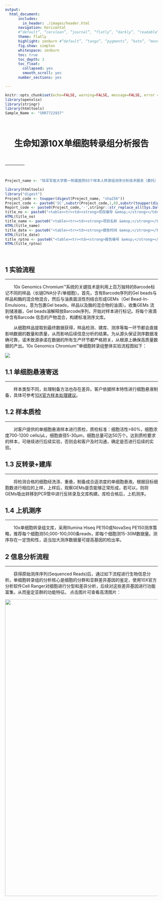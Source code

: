 ```yaml
---
output:
  html_document: 
      includes:
        in_header: ./images/header.html
      navigation: horizontal
      #“default”, “cerulean”, “journal”, “flatly”, “darkly”, “readable”, “spacelab”, “united”, “cosmo”, “lumen”, “paper”, “sandstone”, “simplex”, “yeti”
      theme: flatly
      highlight: zenburn #“default”, “tango”, “pygments”, “kate”, “monochrome”, “espresso”, “zenburn”, “haddock”, “breezedark”, “textmate”
      fig.show: simplex
      whitespace: zenburn
      toc: true
      toc_depth: 3
      toc_float:
        collapsed: yes
        smooth_scroll: yes
      number_sections: yes

---
```


```r
knitr::opts_chunk$set(echo=FALSE, warning=FALSE, message=FALSE, error = FALSE)
library(openxlsx)
library(stringr)
library(htmltools)
Sample_Name <- "SRR7722937"
```

<br>
<div class="jumbotron">

<div class="fluid-row" id="header">
  <h1 class="title toc-ignore"><center>
  <strong>生命知源10X单细胞转录组分析报告</strong>
    </center></h1>
</div>
<br>

&emsp;  |  &emsp;
------- | --------
```r

Project_name <- "陆军军医大学第一附属医院93个样本人转录组测序分析技术服务（委托）合同"

library(htmltools)
library("digest")
Project_code <- toupper(digest(Project_name, "sha256"))
Project_code <- paste0('SC',substr(Project_code,1,8),substr(toupper(digest(Sys.info()['user'], 'md5')),1,8))
Report_code <- paste0(Project_code,'-',stringr::str_replace_all(Sys.Date(),'-',''))
title_no <- paste0("<table><tr><td><strong>项目编号 &emsp;</strong></td>  <td>",Project_code,"</td></tr></table> ")
HTML(title_no)
title_name <- paste0("<table><tr><td><strong>项目名称 &emsp;</strong></td>  <td>",Project_name,"</td></tr></table> ")
HTML(title_name)
title_date <- paste0("<table><tr><td><strong>报告时间 &emsp;</strong></td> <td>",Sys.Date(),"</td></tr></table>")
HTML(title_date)
title_rptno <- paste0("<table><tr><td><strong>报告编号 &emsp;</strong></td> <td>",Report_code,"</td></tr></table> <br> <br>")
HTML(title_rptno)
```

</div>


<br>



<div id="实验流程" class="section level1">
<h1><span class="header-section-number">1</span> <strong>实验流程</strong></h1>
<hr />
<p>&emsp;&emsp;10x Genomics Chromium™系统的关键技术是利用上百万独特的Barcode标记不同的样品（长链DNA分子/单细胞）。首先，含有Barcode序列的Gel beads与样品和酶的混合物混合，然后与油表面活性剂结合形成GEMs（Gel Bead-In-Emulsions，意为包裹Gel beads，样品以及酶的混合物的油滴）。收集GEMs 流到储液器，Gel beads溶解释放Barcode序列，开始对样本进行标记。将每个液滴中含有Barcode 信息的产物混合，构建标准测序文库。</p>
<p>&emsp;&emsp;从细胞样品提取到最终数据获得，样品检测、建库、测序等每一环节都会直接影响数据的数量和质量，从而影响后续信息分析的结果。为从源头保证测序数据准确可靠，诺禾致源承诺在数据的所有生产环节都严格把关，从根源上确保高质量数据的产出。10x Genomics Chromium™单细胞转录组整体实验流程图如下：</p>
<p><img class="normal" src="./images/experiment_process.png"></p>


<div id="单细胞悬液寄送" class="section level2">
<h2><span class="header-section-number">1.1</span> <strong>单细胞悬液寄送</strong></h2>
<hr />
<p>&emsp;&emsp;样本类型不同，处理制备方法也存在差异。客户依据样本特性进行细胞悬液制备，具体可参考<a href="https://community.10xgenomics.com/t5/Single-Cell-Sample-Prep/bd-p/sample-prep-single-cell">10X官方样本处理建议</a>。</p>
</div>
<div id="样本质检" class="section level2">
<h2><span class="header-section-number">1.2</span> <strong>样本质检</strong></h2>
<hr />
<p>&emsp;&emsp;对客户提供的单细胞悬液样本进行质检，质检标准：细胞活性&gt;80%，细胞浓度700-1200 cells/μL，细胞直径5-30μm，细胞总量可达50万个。达到质检要求的样本，可继续进行后续实验，否则会和客户及时沟通，确定是否进行后续的实验。</p>
</div>
<div id="反转录建库" class="section level2">
<h2><span class="header-section-number">1.3</span> <strong>反转录+建库</strong></h2>
<hr />
<p>&emsp;&emsp;将检测合格的细胞经洗涤、重悬，制备成合适浓度的单细胞悬液。根据目标细胞数进行相应的上样，上样后，观察GEMs是否能够正常形成，若可以，则将GEMs吸出转移到PCR管中进行反转录及文库构建。库检合格后，上机测序。</p>
</div>
<div id="上机测序" class="section level2">
<h2><span class="header-section-number">1.4</span> <strong>上机测序</strong></h2>
<hr />
<p>&emsp;&emsp;10x单细胞转录组文库，采用Illumina Hiseq PE150或NovaSeq PE150测序策略，推荐每个细胞测50,000-100,000条reads，即每个细胞测15-30M数据量。测序存在一定饱和性，适当加大测序数据量可提高基因的检出率。</p>


</div>
</div>
<div id="信息分析流程" class="section level1">
<h1><span class="header-section-number">2</span> <strong>信息分析流程</strong></h1>
<hr />
<p>&emsp;&emsp;获得原始测序序列(Sequenced Reads)后，通过如下流程进行生物信息分析。单细胞转录组的分析核心是细胞的分群和亚群差异基因的鉴定，使用10X官方分析软件Cell Ranger对细胞进行分型和差异分析，后续对这些差异基因进行功能富集，从而鉴定亚群的功能特征。 点击图片可查看高清图片：</p>
<p class="center">
<a href="src/images/pipeline.pdf" target="_blank"><img src="./images/pipeline.png" width="150%" height="50%" /></a>
</p>


</div>
<div id="质控分析" class="section level1">
<h1><span class="header-section-number">3</span> <strong>质控分析</strong></h1>
<div id="原始测序数据说明" class="section level2">
<h2><span class="header-section-number">3.1</span> <strong>原始测序数据说明</strong></h2>
<hr />
<p>&emsp;&emsp;高通量测序（如Illumina HiSeq PE125/PE150）下机得到的原始图像文件经CASAVA碱基识别转化为测序读段（Sequenced Reads），以FASTQ格式存储。FASTQ是一种存储生物序列及相应质量值的常用文本格式，以Illumina HiSeq PE150测序数据为例，双端长度均为150bp，10x文库read1的前26bp为细胞barcode和UMI信息，是区分read2来自哪个细胞的重要依据，26bp后的碱基为非有效数据，read2均为有效数据。</p>
<p>&emsp;&emsp;fastq格式文件中每个read由四行描述信息组成，如下所示：</p>
<pre><code>@ST-E00310:278:HF3GJALXX:5:1101:6745:1924 1:N:0:ACGCTCGA  
TTTGGGCCCTTGGCAATGAATGTTGCCACCACTGTTCTGGGTGCAGAGGGGAAATGG
+  
AA&amp;lt-FJFJ7J&amp;ltJJFFJJFJJJ&amp;ltFJJJJJJJJFJJJJFJJJJJAFJ7FJJJJ  
@ST-E00310:278:HF3GJALXX:5:1101:6908:1924 1:N:0:ACGCTCGA  </code></pre>
<p>&emsp;&emsp;上述文件中第一行以“@”开头，随后为Illumina测序标识符(Squence Identifiers)和描述文字；第二行是测序片段的碱基序列；第三行以“+”开头，随后为Illumina测序标识符(也可为空)；第四行是测序片段每个碱基相对应的测序质量值，该行中每个字符对应的ASCII值减去33，即为该碱基的测序质量值。</p>


</div>
<div id="rawdata数据质量评估" class="section level2">
<h2><span class="header-section-number">3.2</span> <strong>RawData数据质量评估</strong></h2>
<hr />
<p>&emsp;&emsp;通过测序可以获得海量的数据信息，如何从得到的数据中获取合格的数据是信息分析的基础。因此对下机数据进行质量控制（QC）是数据分析的首项内容。fastp是目前常用的数据质量评估软件。采用fastp对下机后的数据（raw reads）质量进行基本的统计。原始下机数据根据index，lane或测序的时间不同，统一按照样本名称-1,2,3,4…依次排序命名，R1、R2为样品的read1和read2。数据质量会直接影响后续信息分析的结果。统计原始数据的质量和产出情况，汇总结果如下表所示：</p>

```r
dataFilter <- read.table('./1.QC/1.dataTable/datatable.txt', header = TRUE)
DT::datatable(dataFilter,rownames = FALSE,
extensions ="Buttons", 
options = list(
dom = 'Bfrtip',
buttons = c('copy', 'csv', 'excel'),
fixedHeader = TRUE,
autoWidth = FALSE,
initComplete = htmlwidgets::JS(
    "function(settings, json) {",
    "$(this.api().table().header()).css({'background-color': '#4F94CD', 'color': '#fff'});",
    "}")
),
editable = list(target = 'row'))
```

<p class="tremark"><small>
<strong><font face="Times New Roman">LibraryID</font></strong>：文库号<br /> 
<strong><font face="Times New Roman">Sample name</font></strong>：样品名<br /> 
<strong><font face="Times New Roman">Raw reads</font></strong>：原始数据中的read pairs数<br /> 
<strong><font face="Times New Roman">Raw Bases(G)</font></strong>：原始数据的碱基数<br /> 
<strong><font face="Times New Roman">Q20(%)</font></strong>：Phred数值大于20的碱基占总碱基的百分比<br /> 
<strong><font face="Times New Roman">Q30(%)</font></strong>：Phred数值大于30的碱基占总碱基的百分比<br /> 
<strong><font face="Times New Roman">GC content(%)</font></strong>：clean reads中G与C占四种碱基的百分比
</small></p>
<p class="paragraph"><small>
<b>fastp QC-Report:</b><a href="QC-Report/QC-X101SC19102815-Z01-J002-B2-37.html" title="点击打开" target="_blank">QC-Report.html</a>
</small></p>


</div>
<div id="数据统计cell-ranger" class="section level2">
<h2><span class="header-section-number">3.3</span> <strong>数据统计(Cell Ranger)</strong></h2>
<hr />
<p>&emsp;&emsp;Cell Ranger是由10x genomic公司官方提供的专门用于其单细胞转录组数据分析的软件包。Cell Ranger将前面产生的fastq测序数据比对到参考基因组上进行细胞和UMI计数，生成细胞-基因表达矩阵。</p>
<p><font size="3"><strong>（1）比对</strong></p>
<p>&emsp;&emsp;Cell Ranger使用的比对软件是star，将reads比对到参考基因组上后使用GTF注释文件进行校正，并区分出外显子区、内含子区、基因间区。具体的区分规则为：至少50% 比对到外显子上reads记为外显子区、将比对到非外显子区且与内含子区有交集的reads记为内含子区、除此之外均为基因间区。具体算法可参考<a href="https://support.10xgenomics.com/single-cell-gene-expression/software/pipelines/latest/algorithms/overview">10X官网</a>。</p>
<p><font size="3"><strong>（2） 细胞计数</strong></p>
<p>&emsp;&emsp;Cell Ranger能够通过输入数据的barcode将每个细胞的reads区分出来，经过过滤筛选处理将统计出样品中的细胞数量、细胞的reads数和检测到的基因数。Cell Ranger 首先指定一个期望细胞数(N，默认为3000)，然后将barcodes按照各自的UMI总数由高到低进行排序，取前N个UMI数值的99%分位数为最大估算UMI总数(m)，将UMI数目超过m/10的barcodes作为最终捕获到的细胞。当有多个参考基因组（如人H和鼠M）时，Cell Ranger可以通过多基因组分析区分多物种混合建库的样品，主要根据barcode内每个物种对应的UMI数量进行区分，将其分成H和M两类。最后还会根据H，M各自UMI的分布和最大似然估计法估计多细胞比例(multiplet rate)，即(H,M)、(H,H)、(M,M)三种类型的多细胞占比。</p>
<p>&emsp;&emsp;Cell Ranger 3.0引入了一种改进的细胞计数算法，该算法能够更好地识别低RNA含量的细胞群体，特别是当低RNA含量的细胞与高RNA含量的细胞混合时。该算法分为两步：第一步用上面的方法确定高RNA含量的barcode；在第二步中，选择一组具有低UMI计数的barcode，这些barcode可能表示“空的”GEM分区，建立RNA图谱背景模型。利用Simple Good-Turing smoothing平滑算法，对典型空GEM集合中未观测到的基因进行非零模型估计。最后，将第一步中未作为细胞计数的barcode RNA图谱与背景模型进行比较，其RNA谱与背景模型存在较大差异的barcode用于低RNA含量的细胞计数。当有多个参考基因组（如人H和鼠M）时，Cell Ranger可以通过多基因组分析区分多物种混合建库的样品，主要根据barcode内每个物种对应的UMI数量进行区分，将其分成H和M两类。最后还会根据H，M各自UMI的分布和最大似然估计法估计多细胞比例(multiplet rate)，即(H,M)、(H,H)、(M,M)三种类型的多细胞占比。</p>
<p>&emsp;&emsp;基于Cell Ranger进行基本的数据分析，主要结果包括：实验捕获的细胞数目统计、检测到的gene数目统计、测序数据的产出和质量统计、参考基因组比对情况等。该项目每个样本的统计结果如下：</p>
<p>
</p>

```r
dataFilter <- read.csv(paste0('./2.Summary/',Sample_Name,'/metrics_summary.csv'))
DT::datatable(dataFilter,rownames = FALSE,
extensions ="Buttons", 
options = list(
dom = 'Bfrtip',
buttons = c('copy', 'csv', 'excel'),
fixedHeader = TRUE,
scrollX = TRUE, 
autoWidth = TRUE,
initComplete = htmlwidgets::JS(
    "function(settings, json) {",
    "$(this.api().table().header()).css({'background-color': '#4F94CD', 'color': '#fff'});",
    "}")
),
editable = list(target = 'row'))
```

<p>
</p>
<p class="tremark"><small>
<strong><font face="Times New Roman">Estimated Number of Cells</font></strong>：预估到的细胞数量，根据rawdata中每条reads的barcode和UMI信息,估算的细胞总数<br /> 
<strong><font face="Times New Roman">Mean Reads per Cell</font></strong>：根据测序数据量及细胞数量，计算得到的平均每个细胞中测到的reads数量<br /> 
<strong><font face="Times New Roman">Median Genes per Cell</font></strong>：单个细胞中检测到基因数目的中位数<br /> 
<strong><font face="Times New Roman">Number of Reads</font></strong>：测序得到总reads数<br /> 
<strong><font face="Times New Roman">Valid Barcodes</font></strong>：有效的barcodes数目<br /> 
<strong><font face="Times New Roman">Reads Mapped Confidently to Transcriptome</font></strong>：比对到转录本上的reads占整体的比例<br /> 
<strong><font face="Times New Roman">Reads Mapped Confidently to Exonic Regions</font></strong>：比对到外显子上的reads占整体的比例<br /> 
<strong><font face="Times New Roman">Reads Mapped Confidently to Intronic Regions</font></strong>：比对到内含子上的reads占整体的比例<br /> 
<strong><font face="Times New Roman">Reads Mapped Confidently to Intergenic Regions</font></strong>：比对到基因间区的reads占整体的比例<br /> 
<strong><font face="Times New Roman">Sequencing Saturation</font></strong>：测序的饱和度<br /> 
<strong><font face="Times New Roman">Q30 Bases in Barcode</font></strong>：barcode的Q30值<br />
<strong><font face="Times New Roman">Q30 Bases in RNA Read</font></strong>：测序序列的Q30值<br /> 
<strong><font face="Times New Roman">Q30 Bases in UMI</font></strong>：UMI 的Q30值<br /> 
<strong><font face="Times New Roman">Estimated Number of Cells</font></strong>：预估的细胞数量<br /> 
<strong><font face="Times New Roman">Fraction Reads in Cells</font></strong>：细胞中有效reads的比例<br /> 
<strong><font face="Times New Roman">Mean Reads per Cell</font></strong>：单个细胞中的平均reads数<br /> 
<strong><font face="Times New Roman">Median Genes per Cell</font></strong>：单个细胞中检测到基因数目的中位数<br /> 
<strong><font face="Times New Roman">Total Genes Detected</font></strong>：检测到的总基因数量<br /> 
<strong><font face="Times New Roman">Median UMI Counts per Cell</font></strong>：单个细胞中UMI counts的中位数<br />
</small></p>
<p>CellRanger web 详细报告如下超链接：</p>
<p class="paragraph"><small>
<strong><font face="Times New Roman">SRR7722939</font></strong>: <a href="./Result/2.Summary/SRR7722939/web_summary.html" title="点击打开" target="_blank">SRR7722939_web_summary.html</a>
</small></p>


</div>
<div id="细胞过滤cell-filtering" class="section level2">
<h2><span class="header-section-number">3.4</span> <strong>细胞过滤(Cell filtering)</strong></h2>
<hr />
<p>&emsp;&emsp;得到Cell Ranger生成的基因表达矩阵之后，我们会根据基因检出数，线粒体UMI占比等指标对细胞进行再次过滤（针对人、小鼠、大鼠样本类型），并使用DoubletFinder预测 scRNA-sequecing data中的doublets，去除数据集中的多细胞，以保证后续分析结果的可靠性和准确性。每个样本细胞的基因检出数，Cell QC 信息如下：</p>

```r
dataFilter <- read.csv(paste0('./2.Summary/',Sample_Name,'/metrics_summary.csv'))
DT::datatable(dataFilter,rownames = FALSE,
extensions ="Buttons", 
options = list(
dom = 'Bfrtip',
buttons = c('copy', 'csv', 'excel'),
fixedHeader = TRUE,
scrollX = TRUE, 
autoWidth = TRUE,
initComplete = htmlwidgets::JS(
    "function(settings, json) {",
    "$(this.api().table().header()).css({'background-color': '#4F94CD', 'color': '#fff'});",
    "}")
),
editable = list(target = 'row'))
```

<p>
</p>
<p class="tremark"><small>
<strong><font face="Times New Roman">min.cells</font></strong>：基因有表达的最小细胞数，即基因至少在几个细胞中表达，小于该值的基因被过滤掉<br /> 
<strong><font face="Times New Roman">low.thresholds_nGene</font></strong>：细胞检出基因数的最小阈值，即小于该值的细胞被过滤掉<br /> 
<strong><font face="Times New Roman">high.thresholds_nGene</font></strong>：细胞检出基因数的最大阈值，即大于该值的细胞被过滤掉<br /> 
<strong><font face="Times New Roman">high.thresholds_percent.mito</font></strong>：线粒体基因UMI占比的最大阈值，即大于该值的细胞被过滤掉<br /> 
<strong><font face="Times New Roman">high.thresholds_percent.HB</font></strong>：红细胞基因UMI最大占比的阈值，即大于该值的细胞被过滤掉<br /> 
<strong><font face="Times New Roman">gene_number</font></strong>：过滤前的基因数目 <br /> 
<strong><font face="Times New Roman">cell_number</font></strong>：过滤前的细胞数目<br /> 
<strong><font face="Times New Roman">nGene_median</font></strong>：过滤前基因检出数的中值<br />
<strong><font face="Times New Roman">gene_number_filtered</font></strong>：过滤后的基因数目<br /> 
<strong><font face="Times New Roman">cell_number_filtered</font></strong>：过滤后的细胞数目<br /> 
<strong><font face="Times New Roman">nGene_median_filtered</font></strong>：过滤后基因检出数的中值<br />
</small></p>
<p>
</p>
<p>对上述过滤条件的可视化结果如下：</p>

<div>
<ul class="btn-group">
<li class="dropdown active" style="list-style-type: none;">
<a href="#" class="btn btn-primary dropdown-toggle btn-sm" data-toggle="dropdown" aria-expanded="false"><strong>Cell filtering</strong><span class="caret"></span> </a>
<ul class="dropdown-menu">

```r
fnm <- dir(paste0('./3.Cell_filtering/',Sample_Name), pattern = 'cluster_UMAP.png|cluster_UMAP_single_doublt.png|nGene_nUMI_mito_HB.png|nGene_nUMI_mito_HB_relation.png', recursive = TRUE)
fnm <- str_replace(fnm,'.png','')
pnm <- paste0('<li class><a href="#Cell_filtering', fnm, '" data-toggle="tab" aria-expanded="false">', fnm, '</a></li>')
dnm <- pnm[[1]]
for (p in pnm[-1]) {
  dnm <- paste0(dnm,p)
}
HTML(dnm)
```

</ul>
</li>
</ul>
<div id="myTabContent" class="tab-content" align="center">

```r
contn <- paste0('<div id="Cell_filtering', fnm, '" class="tab-pane fade"><img src="./3.Cell_filtering/',Sample_Name,'/', fnm, '.png" /></div>')
dcont <- paste0('<div id="Cell_filtering', fnm[[1]], '" class="tab-pane fade active in"><img src="./3.Cell_filtering/',Sample_Name,'/', fnm[[1]], '.png" /></div>')
for (q in contn[-1]) {
  dcont <- paste0(dcont, q)
}
HTML(dcont)
```
</div>
</div>

<p><small>
<strong><font face="Times New Roman">cluster_UMAP</font></strong>：未去除多细胞时的Seurat 绘制UMAP结果<br /> 
<strong><font face="Times New Roman">cluster_UMAP_single_doublt</font></strong>：多细胞检出UMAP展示：Doublet为DoubletFinder识别的多细胞<br /> 
<strong><font face="Times New Roman">nGene_nUMI_mito_HB</font></strong>： Seurat 绘制 nCount/nFeatuer/mito/HB占比分布情况<br /> 
<strong><font face="Times New Roman">nGene_nUMI_mito_HB_relation</font></strong>：Seurat 绘制 nFeatuer/mito/HB随nCount的变化关系<br /> 
<small><strong><font face="Times New Roman" color="#FF0000">注：</strong>Cell filtering 使用的软件包是Seurat和DoubletFinder，这里的分群结果只是初步质控可视化展示，不是最终分群结果。
</font></small></p>
<p>
</p>


</div>
<div id="样本tsneumap分型分析" class="section level2">
<h2><span class="header-section-number">3.5</span> <strong>样本tSNE/UMAP分型分析</strong></h2>
<hr />
<p>&emsp;&emsp;基于过滤之后的细胞-基因表达矩阵，Seurat首先会对数据进行标准化，而后通过降维和聚类进行细胞分型，具体如下：</p>
<p>1）数据标准化和降噪</p>
<p>&emsp;&emsp;Seurat默认采用全局归一化方法 “LogNormalize”对基因表达矩阵进行标准化，对于每个细胞，分别将每个基因的表达量除以该细胞的整体表达量，即转换为相对丰度， 然后乘以归一化因子（默认10,000），再进行log转化。数据标准化后，紧接着seurat会提取出在细胞间变异系数较大的基因，并基于它们进行下游的分析。在进行下游的降维和聚类分析之前，为进一步降低系统误差（如技术噪音，批次效应，细胞周期等），seurat还会通过构建线性模型来消除这些变异来源。</p>
<p>2）聚类分析</p>
<p>&emsp;&emsp;聚类分析用于识别细胞亚型。在seurat中，首先进行PCA主成分分析，然后评估最显著的主成分，挑选贡献最大的几个主成分进行聚类分析。聚类时采用graph-based聚类算法，其通过欧几里得距离构建K近邻（KNN）图，默认采用Louvain算法对细胞进行分组和模块优化。根据聚类结果，采用t-SNE/UMAP降维算法，在二维空间上展示细胞的分布情况，同一cluster的细胞用相同颜色表示。</p>
<p>&emsp;&emsp;每个样本分型结果的tSNE结果展示如下。如果信息搜集表中含有多样本整合分析，则会展示多样本tSNE/UMAP图(以cluster或样本标记)。结题报告中以Graph-based聚类结果为例进行展示：</p>


<div>
<ul class="btn-group">
<li class="dropdown active" style="list-style-type: none;">
<a href="#" class="btn btn-primary dropdown-toggle btn-sm" data-toggle="dropdown" aria-expanded="false"><strong>tSNE/UMAP图</strong><span class="caret"></span> </a>
<ul class="dropdown-menu">

```r
fnm <- dir(paste0('./4.2.Analysis_Seurat/',Sample_Name,'/DIMENSION'), pattern = '_cluster_UMAP.png|_cluster_tSNE.png', recursive = TRUE)
fnm <- str_replace(fnm,'.png','')
pnm <- paste0('<li class><a href="#tSNE_UMAP', fnm, '" data-toggle="tab" aria-expanded="false">', fnm, '</a></li>')
dnm <- pnm[[1]]
for (p in pnm[-1]) {
  dnm <- paste0(dnm,p)
}
HTML(dnm)
```

</ul>
</li>
</ul>
<div id="myTabContent" class="tab-content" align="center">

```r
contn <- paste0('<div id="tSNE_UMAP', fnm, '" class="tab-pane fade"><img src="./4.2.Analysis_Seurat/',Sample_Name,'/DIMENSION/', fnm, '.png" /></div>')
dcont <- paste0('<div id="tSNE_UMAP', fnm[[1]], '" class="tab-pane fade active in"><img src="./4.2.Analysis_Seurat/',Sample_Name,'/DIMENSION/', fnm[[1]], '.png" /></div>')
for (q in contn[-1]) {
  dcont <- paste0(dcont, q)
}
HTML(dcont)
```
</div>
</div>


</div>
<div id="差异基因展示" class="section level2">
<h2><span class="header-section-number">3.6</span> <strong>差异基因展示</strong></h2>
<hr />
<p>&emsp;&emsp;为了找到不同细胞亚群之间的差异基因，Seurat通过样品的一个亚群与该样品的所有其他亚群进行比较，得到该亚群细胞与其他亚群细胞之间的差异基因列表。例如可将cluster 1的细胞作为一组，其他cluster的细胞作为另一组，利用差异分析算法（默认采用Wilcoxon rank sum test）寻找cluster 1的差异高表达基因，为进一步筛选marker基因提供依据。针对各cluster中差异高表达的基因以多种形式进行展示，结题报告中以信息搜集表中填写的第一个样本的Graph-based聚类结果为例进行展示。</p>
<div id="差异基因violin图形展示" class="section level3">
<h3><span class="header-section-number">3.6.1</span> <strong>差异基因Violin图形展示</strong></h3>
<hr />
<p>&emsp;&emsp;挑选每个cluster top4（按logFC排序）高表达基因观察其在不同cluster中的表达情况，绘制小提琴图，如下图所示：</p>

<div>
<ul class="btn-group">
<li class="dropdown active" style="list-style-type: none;">
<a href="#" class="btn btn-primary dropdown-toggle btn-sm" data-toggle="dropdown" aria-expanded="false"><strong>差异基因Violin图</strong><span class="caret"></span> </a>
<ul class="dropdown-menu">

```r
fnm <- dir(paste0('./4.2.Analysis_Seurat/',Sample_Name,'/Marker'), pattern = '_violin.png', recursive = TRUE)
fnm <- str_replace(fnm,'.png','')
pnm <- paste0('<li class><a href="#Violin', fnm, '" data-toggle="tab" aria-expanded="false">', fnm, '</a></li>')
dnm <- pnm[[1]]
for (p in pnm[-1]) {
  dnm <- paste0(dnm,p)
}
HTML(dnm)
```

</ul>
</li>
</ul>
<div id="myTabContent" class="tab-content" align="center">

```r
contn <- paste0('<div id="Violin', fnm, '" class="tab-pane fade"><img src="./4.2.Analysis_Seurat/',Sample_Name,'/Marker/', fnm, '.png" /></div>')
dcont <- paste0('<div id="Violin', fnm[[1]], '" class="tab-pane fade active in"><img src="./4.2.Analysis_Seurat/',Sample_Name,'/Marker/', fnm[[1]], '.png" /></div>')
for (q in contn[-1]) {
  dcont <- paste0(dcont, q)
}
HTML(dcont)
```
</div>
</div>


</div>
<div id="差异基因tsneumap图形展示" class="section level3">
<h3><span class="header-section-number">3.6.2</span> <strong>差异基因tSNE/UMAP图形展示</strong></h3>
<hr />
<p>&emsp;&emsp;t-分布邻域嵌入算法（t-SNE）与UMAP（一致流形逼近与投影，Uniform Manifold Approximation and Projection）维数约减算法能有效地将大数据集投射到两个或三个维度，从而使得相似的细胞聚集在一起。挑选每个cluster的top4（按logFC排序）高表达基因进行特异标注，可获得每个差异基因在各cluster中的表达情况。如下图所示：</p>

<div>
<ul class="btn-group">
<li class="dropdown active" style="list-style-type: none;">
<a href="#" class="btn btn-primary dropdown-toggle btn-sm" data-toggle="dropdown" aria-expanded="false"><strong>差异基因tSNE/UMAP图</strong><span class="caret"></span> </a>
<ul class="dropdown-menu">

```r
fnm <- dir(paste0('./4.2.Analysis_Seurat/',Sample_Name,'/Marker'), pattern = '_tsne.png|_umap.png', recursive = TRUE)
fnm <- str_replace(fnm,'.png','')
pnm <- paste0('<li class><a href="#UMAP', fnm, '" data-toggle="tab" aria-expanded="false">', fnm, '</a></li>')
dnm <- pnm[[1]]
for (p in pnm[-1]) {
  dnm <- paste0(dnm,p)
}
HTML(dnm)
```

</ul>
</li>
</ul>
<div id="myTabContent" class="tab-content" align="center">

```r
contn <- paste0('<div id="UMAP', fnm, '" class="tab-pane fade"><img src="./4.2.Analysis_Seurat/',Sample_Name,'/Marker/', fnm, '.png" /></div>')
dcont <- paste0('<div id="UMAP', fnm[[1]], '" class="tab-pane fade active in"><img src="./4.2.Analysis_Seurat/',Sample_Name,'/Marker/', fnm[[1]], '.png" /></div>')
for (q in contn[-1]) {
  dcont <- paste0(dcont, q)
}
HTML(dcont)
```
</div>
</div>


</div>
<div id="差异基因聚类热图展示" class="section level3">
<h3><span class="header-section-number">3.6.3</span> <strong>差异基因聚类热图展示</strong></h3>
<hr />
<p>&emsp;&emsp;将各个cluster鉴定到的top 差异基因进行整体热图展示，同一个cluster内的差异基因表达量会高于其他组，热图中黄色表示高表达，紫色表示低表达。聚类热图如下图所：</p>

<div>
<ul class="btn-group">
<li class="dropdown active" style="list-style-type: none;">
<a href="#" class="btn btn-primary dropdown-toggle btn-sm" data-toggle="dropdown" aria-expanded="false"><strong>差异基因聚类热图</strong><span class="caret"></span> </a>
<ul class="dropdown-menu">

```r
fnm <- dir(paste0('./4.2.Analysis_Seurat/',Sample_Name,'/Marker'), pattern = '_Heatmap.png|_plotHeatmap.png', recursive = TRUE)
fnm <- str_replace(fnm,'.png','')
pnm <- paste0('<li class><a href="#plotHeatmap', fnm, '" data-toggle="tab" aria-expanded="false">', fnm, '</a></li>')
dnm <- pnm[[1]]
for (p in pnm[-1]) {
  dnm <- paste0(dnm,p)
}
HTML(dnm)
```

</ul>
</li>
</ul>
<div id="myTabContent" class="tab-content" align="center">

```r
contn <- paste0('<div id="plotHeatmap', fnm, '" class="tab-pane fade"><img src="./4.2.Analysis_Seurat/',Sample_Name,'/Marker/', fnm, '.png" /></div>')
dcont <- paste0('<div id="plotHeatmap', fnm[[1]], '" class="tab-pane fade active in"><img src="./4.2.Analysis_Seurat/',Sample_Name,'/Marker/', fnm[[1]], '.png" /></div>')
for (q in contn[-1]) {
  dcont <- paste0(dcont, q)
}
HTML(dcont)
```
</div>
</div>
<p>
</p>
<p class="tremark">
<strong><font face="Times New Roman">SampleName_Heatmap</font></strong>：Seurat 高变基因热图展示 <br /> 
<strong><font face="Times New Roman">SampleName_plotHeatmap</font></strong>：使用scater对高变基因聚类，聚类在一起的基因可能有相同的表达模式<br />
</p>
<p>
</p>


</div>
<div id="差异基因关联展示" class="section level3">
<h3><span class="header-section-number">3.6.4</span> <strong>差异基因关联展示</strong></h3>
<hr />
<p>&emsp;&emsp;将各个cluster鉴定到的top 2 差异基因关联展示，,更清楚地反映感兴趣的两个基因在各个cluster中的表达情况。示例如下，点击图片可查看高清图片：</p>

<div>
<ul class="btn-group">
<li class="dropdown active" style="list-style-type: none;">
<a href="#" class="btn btn-primary dropdown-toggle btn-sm" data-toggle="dropdown" aria-expanded="false"><strong>差异基因关联</strong><span class="caret"></span> </a>
<ul class="dropdown-menu">

```r
fnm <- dir(paste0('./4.2.Analysis_Seurat/',Sample_Name,'/Marker'), pattern = '_coExpression.png', recursive = TRUE)
fnm <- str_replace(fnm,'.png','')
pnm <- paste0('<li class><a href="#diff_relation', fnm, '" data-toggle="tab" aria-expanded="false">', fnm, '</a></li>')
dnm <- pnm[[1]]
for (p in pnm[-1]) {
  dnm <- paste0(dnm,p)
}
HTML(dnm)
```

</ul>
</li>
</ul>
<div id="myTabContent" class="tab-content" align="center">

```r
contn <- paste0('<div id="diff_relation', fnm, '" class="tab-pane fade"><img src="./4.2.Analysis_Seurat/',Sample_Name,'/Marker/', fnm, '.png" /></div>')
dcont <- paste0('<div id="diff_relation', fnm[[1]], '" class="tab-pane fade active in"><img src="./4.2.Analysis_Seurat/',Sample_Name,'/Marker/', fnm[[1]], '.png" /></div>')
for (q in contn[-1]) {
  dcont <- paste0(dcont, q)
}
HTML(dcont)
```
</div>
</div>

<p>见结果文件：Analysis_Seurat/SanpleName/Marker/*co-expression.{pdf,png}</p>


</div>
</div>
<div id="功能富集分析" class="section level2">
<h2><span class="header-section-number">3.7</span> <strong>功能富集分析</strong></h2>
<hr />
<p>&emsp;&emsp;通过对不同聚类方式每个cluster差异高表达基因进行富集分析，可以找到每个cluster差异高表达基因与哪些生物学功能或通路显著性相关。诺禾致源采用clusterProfiler软件对每个cluster差异高表达基因集进行GO功能富集分析，KEGG通路富集分析。富集分析基于超几何分布原理。结题报告展示的表格是信息搜集表中填写的第一个样本以Graph-based聚类方式得到的cluster1差异高表达基因集的富集分析结果。结题报告展示的图片是该样本以Graph-based聚类方式得到的所有cluster差异高表达基因集的富集分析结果。</p>
<div id="go功能富集" class="section level3">
<h3><span class="header-section-number">3.7.1</span> <strong>GO功能富集</strong></h3>
<hr />
<p>&emsp;&emsp;GO(Gene Ontology)是描述基因功能的综合性数据库，可分为分子功能（Molecular Function），生物过程（biological process）和细胞组成（cellular component）三个部分。GO富集以padj小于0.05为显著富集，富集结果如下表所示，见结果文件：4.Enrichment/GO：</p>


```r
go_csv <- dir(paste0('./6.Enrichment/GO/',Sample_Name), pattern = '_GOenrich.csv', recursive = TRUE, full.names = TRUE)
#go_csv <- go_csv[grepl('Seurat',go_csv)]
dataFilter <- read.csv(go_csv[1])
DT::datatable(dataFilter,rownames = FALSE,
options = list(
scrollX = TRUE, 
fixedHeader = TRUE,
autoWidth = TRUE,
columnDefs = list(list(className = 'dt-center', targets = c(1,3:9)),list(width = '550', targets = c(2))),
initComplete = htmlwidgets::JS(
    "function(settings, json) {",
    "$(this.api().table().header()).css({'background-color': '#4F94CD', 'color': '#fff'});",
    "}")
),
editable = list(target = 'row'))
```


<p class="tremark"><small>
<strong><font face="Times New Roman">Category</font></strong>：GO数据库<br /> 
<strong><font face="Times New Roman">ID</font></strong>：GO编号<br /> 
<strong><font face="Times New Roman">Description</font></strong>：GO编号对应的功能描述<br /> 
<strong><font face="Times New Roman">GeneRatio</font></strong>：注释到GO编号上的cluster差异高表达基因数与cluster差异高表达基因总数的比值<br /> 
<strong><font face="Times New Roman">BgRatio</font></strong>：注释到GO编号上的背景基因数与背景基因总数的比值<br /> 
<strong><font face="Times New Roman">pvalue</font></strong>：显著性检验p值<br /> 
<strong><font face="Times New Roman">padj</font></strong>：校正后的p值<br /> 
<strong><font face="Times New Roman">geneID</font></strong>：注释到GO编号上的差异基因ID<br /> 
<strong><font face="Times New Roman">geneName</font></strong>：注释到GO编号上的差异基因名称 
<strong><font face="Times New Roman">Count</font></strong>：注释到GO编号上的基因数<br />
</small></p>


<p>&emsp;&emsp;从GO富集分析结果中，选取最显著的30个Term绘制柱状图进行展示，若不足30个，则绘制所有Term信息，结果如下图所示，见结果文件：4.Enrichment/GO：</p>

<div>
<ul class="btn-group">
<li class="dropdown active" style="list-style-type: none;">
<a href="#" class="btn btn-primary dropdown-toggle btn-sm" data-toggle="dropdown" aria-expanded="false"><strong>GO Bar</strong><span class="caret"></span> </a>
<ul class="dropdown-menu">

```r
fnm <- dir(paste0('./6.Enrichment/GO/',Sample_Name), pattern = '_GO_bar.png', recursive = TRUE)
#fnm <- fnm[grepl('Seurat',fnm)]
fnm <- str_replace(fnm,'.png','')
fullnm <- stringr::str_replace_all(fnm,'/','>')
tnm <- stringr::str_replace_all(fnm,'/','')
pnm <- paste0('<li class><a href="#goBar', tnm, '" data-toggle="tab" aria-expanded="false">', fullnm, '</a></li>')
dnm <- pnm[[1]]
for (p in pnm[-1]) {
  dnm <- paste0(dnm,p)
}
HTML(dnm)
```

</ul>
</li>
</ul>
<div id="myTabContent" class="tab-content" align="center">

```r
contn <- paste0('<div id="goBar', tnm, '" class="tab-pane fade"><img src="./6.Enrichment/GO/',Sample_Name,'/', fnm, '.png" /></div>')
dcont <- paste0('<div id="goBar', tnm[[1]], '" class="tab-pane fade active in"><img src="./6.Enrichment/GO/',Sample_Name,'/', fnm[[1]], '.png" /></div>')
for (q in contn[-1]) {
  dcont <- paste0(dcont, q)
}
HTML(dcont)
```
</div>
</div>

<p>&emsp;&emsp;从GO富集分析结果中，选取最显著的30个Term绘制散点图进行展示，若不足30个，则绘制所有Term信息，结果如下图所示，见结果文件：4.Enrichment/GO：</p>

<div>
<ul class="btn-group">
<li class="dropdown active" style="list-style-type: none;">
<a href="#" class="btn btn-primary dropdown-toggle btn-sm" data-toggle="dropdown" aria-expanded="false"><strong>GO Dot</strong><span class="caret"></span> </a>
<ul class="dropdown-menu">

```r
fnm <- dir(paste0('./6.Enrichment/GO/',Sample_Name), pattern = '_GO_dot.png', recursive = TRUE)
#fnm <- fnm[grepl('Seurat',fnm)]
fnm <- str_replace(fnm,'.png','')
fullnm <- stringr::str_replace_all(fnm,'/','>')
tnm <- stringr::str_replace_all(fnm,'/','')
pnm <- paste0('<li class><a href="#goDot', tnm, '" data-toggle="tab" aria-expanded="false">', fullnm, '</a></li>')
dnm <- pnm[[1]]
for (p in pnm[-1]) {
  dnm <- paste0(dnm,p)
}
HTML(dnm)
```

</ul>
</li>
</ul>
<div id="myTabContent" class="tab-content" align="center">

```r
contn <- paste0('<div id="goDot', tnm, '" class="tab-pane fade"><img src="./6.Enrichment/GO/',Sample_Name,'/', fnm, '.png" /></div>')
dcont <- paste0('<div id="goDot', tnm[[1]], '" class="tab-pane fade active in"><img src="./6.Enrichment/GO/',Sample_Name,'/', fnm[[1]], '.png" /></div>')
for (q in contn[-1]) {
  dcont <- paste0(dcont, q)
}
HTML(dcont)
```
</div>
</div>


</div>
<div id="kegg通路富集" class="section level3">
<h3><span class="header-section-number">3.7.2</span> <strong>KEGG通路富集</strong></h3>
<hr />
<p>&emsp;&emsp;KEGG(Kyoto Encyclopedia of Genes and Genomes)是整合了基因组、化学和系统功能信息的综合性数据库。KEGG富集以padj小于0.05为显著富集，富集结果如下表所示，见结果文件：4.Enrichment/KEGG：</p>

```r
kegg_csv <- dir(paste0('./6.Enrichment/KEGG/',Sample_Name), pattern = '_KEGGenrich.csv', recursive = TRUE, full.names = TRUE)
#Kegg_csv <- kegg_csv[grepl('Seurat',kegg_csv)]
dataFilter <- read.csv(kegg_csv[1])
DT::datatable(dataFilter,rownames = FALSE,
options = list(
scrollX = TRUE, 
fixedHeader = TRUE,
autoWidth = TRUE,
columnDefs = list(list(className = 'dt-center', targets = c(2:7)),list(width = '450', targets = c(1))),
initComplete = htmlwidgets::JS(
    "function(settings, json) {",
    "$(this.api().table().header()).css({'background-color': '#4F94CD', 'color': '#fff'});",
    "}")
),
editable = list(target = 'row'))
```

<p class="tremark"><small>
<strong><font face="Times New Roman">KEGGID</font></strong>：KEGG通路编号<br /> 
<strong><font face="Times New Roman">Description</font></strong>：KEGG通路编号对应的功能描述<br /> 
<strong><font face="Times New Roman">GeneRatio</font></strong>：注释到KEGG通路编号上的cluster差异高表达基因数与cluster差异高表达基因总数的比值<br /> 
<strong><font face="Times New Roman">BgRatio</font></strong>：注释到KEGG通路编号上的背景基因数与背景基因总数的比值<br /> 
<strong><font face="Times New Roman">pvalue</font></strong>：显著性检验p值<br /> 
<strong><font face="Times New Roman">padj</font></strong>：校正后的p值<br /> 
<strong><font face="Times New Roman">geneID</font></strong>：注释到KEGG通路编号上的基因<br /> 
<strong><font face="Times New Roman">geneName</font></strong>：注释到KEGG通路编号上的差异基因名称<br /> 
<strong><font face="Times New Roman">KEGG_ID</font></strong>：富集到该通路的cluster差异高表达基因对应的KEGG_ID，即KEGG官网中每个pathway节点中基因的Entry<br /> 
<strong><font face="Times New Roman">Entrez_ID</font></strong>：富集到该通路的cluster差异高表达基因对应的NCBI-GeneID<br /> 
<strong><font face="Times New Roman">Count</font></strong>：注释到KEGG通路编号上的基因数<br />
</small></p>


<p>&emsp;&emsp;从KEGG富集结果中，选取最显著的20个通路绘制柱状图进行展示，若不足20个，则绘制所有通路信息，结果如下图所示，见结果文件：4.Enrichment/KEGG：</p>

<div>
<ul class="btn-group">
<li class="dropdown active" style="list-style-type: none;">
<a href="#" class="btn btn-primary dropdown-toggle btn-sm" data-toggle="dropdown" aria-expanded="false"><strong>KEGG Bar</strong><span class="caret"></span> </a>
<ul class="dropdown-menu">

```r
fnm <- dir(paste0('./6.Enrichment/KEGG/',Sample_Name), pattern = '_kegg_bar.png', recursive = TRUE)
#fnm <- fnm[grepl('Seurat',fnm)]
fnm <- str_replace(fnm,'.png','')
fullnm <- stringr::str_replace_all(fnm,'/','>')
tnm <- stringr::str_replace_all(fnm,'/','')
pnm <- paste0('<li class><a href="#keggBar', tnm, '" data-toggle="tab" aria-expanded="false">', fullnm, '</a></li>')
dnm <- pnm[[1]]
for (p in pnm[-1]) {
  dnm <- paste0(dnm,p)
}
HTML(dnm)
```

</ul>
</li>
</ul>
<div id="myTabContent" class="tab-content" align="center">

```r
contn <- paste0('<div id="keggBar', tnm, '" class="tab-pane fade"><img src="./6.Enrichment/KEGG/',Sample_Name,'/', fnm, '.png" /></div>')
dcont <- paste0('<div id="keggBar', tnm[[1]], '" class="tab-pane fade active in"><img src="./6.Enrichment/KEGG/',Sample_Name,'/', fnm[[1]], '.png" /></div>')
for (q in contn[-1]) {
  dcont <- paste0(dcont, q)
}
HTML(dcont)
```
</div>
</div>

<p>&emsp;&emsp;从KEGG富集结果中，选取最显著的20个通路绘制散点图进行展示，若不足20个，则绘制所有通路信息，结果如下图所示，见结果文件：4.Enrichment/KEGG：</p>

<div>
<ul class="btn-group">
<li class="dropdown active" style="list-style-type: none;">
<a href="#" class="btn btn-primary dropdown-toggle btn-sm" data-toggle="dropdown" aria-expanded="false"><strong>KEGG Dot</strong><span class="caret"></span> </a>
<ul class="dropdown-menu">

```r
fnm <- dir(paste0('./6.Enrichment/KEGG/',Sample_Name), pattern = '_kegg_dot.png', recursive = TRUE)
fnm <- str_replace(fnm,'.png','')
fullnm <- stringr::str_replace_all(fnm,'/','>')
tnm <- stringr::str_replace_all(fnm,'/','')
pnm <- paste0('<li class><a href="#keggDot', tnm, '" data-toggle="tab" aria-expanded="false">', fullnm, '</a></li>')
dnm <- pnm[[1]]
for (p in pnm[-1]) {
  dnm <- paste0(dnm,p)
}
HTML(dnm)
```

</ul>
</li>
</ul>
<div id="myTabContent" class="tab-content" align="center">

```r
contn <- paste0('<div id="keggDot', tnm, '" class="tab-pane fade"><img src="./6.Enrichment/KEGG/',Sample_Name,'/', fnm, '.png" /></div>')
dcont <- paste0('<div id="keggDot', tnm[[1]], '" class="tab-pane fade active in"><img src="./6.Enrichment/KEGG/',Sample_Name,'/', fnm[[1]], '.png" /></div>')
for (q in contn[-1]) {
  dcont <- paste0(dcont, q)
}
HTML(dcont)
```
</div>
</div>

<p>&emsp;&emsp;从KEGG富集结果中，选取显著通路图并标记显著差异的基因，结果如下图所示，见结果文件：4.Enrichment/KEGG/{sample}/{graphclust/kmeans_*_clusters}/pathway_plot/{Cluster}：</p>

<div>
<ul class="btn-group">
<li class="dropdown active" style="list-style-type: none;">
<a href="#" class="btn btn-primary dropdown-toggle btn-sm" data-toggle="dropdown" aria-expanded="false"><strong>Pathway</strong><span class="caret"></span> </a>
<ul class="dropdown-menu">

```r
fnm <- dir(paste0('./6.Enrichment/KEGG/',Sample_Name), pattern = '.pathview.png', recursive = TRUE)
#fnm <- fnm[grepl('Seurat',fnm)][1]
fnm <- str_replace(fnm,'.png','')
fullnm <- stringr::str_replace_all(fnm,'/','>')
tnm <- stringr::str_replace_all(fnm,'/','')
pnm <- paste0('<li class><a href="#pathview', tnm, '" data-toggle="tab" aria-expanded="false">', fullnm, '</a></li>')
dnm <- pnm[[1]]
for (p in pnm[-1]) {
  dnm <- paste0(dnm,p)
}
HTML(dnm)
```

</ul>
</li>
</ul>
<div id="myTabContent" class="tab-content" align="center">

```r
contn <- paste0('<div id="pathview', tnm, '" class="tab-pane fade"><img src="./6.Enrichment/KEGG/',Sample_Name,'/', fnm, '.png" /></div>')
dcont <- paste0('<div id="pathview', tnm[[1]], '" class="tab-pane fade active in"><img src="./6.Enrichment/KEGG/',Sample_Name,'/', fnm[[1]], '.png" /></div>')
for (q in contn[-1]) {
  dcont <- paste0(dcont, q)
}
HTML(dcont)
```
</div>
</div>

<br />
<p>&emsp;&emsp;为便于查看每个cluster差异高表达基因在通路图中的分布情况，我们将每个cluster差异高表达基因标注到通路图中，查看方法如下：拿到全部分析结果后，打开results结果目录中Enrichment文件夹下相应比较组合的html文件，点击不同的通路名称会弹出相应的通路图。其中，包含差异高表达基因的KO节点标红色。鼠标悬停于标记的KO节点，弹出每个cluster差异高表达基因细节框，标色同上，括号中数字为log2(Fold change)。以上步骤可脱机实现，如连接互联网，点击各个节点，可以连接到KEGG官方数据库中各个KO的具体信息页。见结果文件：4.Enrichment/KEGG/{sample}/{graphclust/kmeans_*_clusters}/{Cluster}/{Cluster}.html。</p>


</div>
<div id="reactome富集分析" class="section level3">
<h3><span class="header-section-number">3.7.3</span> <strong>Reactome富集分析</strong></h3>
<hr />
<p>&emsp;&emsp;Reactome数据库汇集了人类各项反应及生物学通路。Reactome富集以padj小于0.05为显著富集，富集结果如下表所示，见结果文件：4.Enrichment/Reactome。</p>

```r
reactom_csv <- dir(paste0('./6.Enrichment/Reactome/',Sample_Name), pattern = '_Reactome_enrich.csv', recursive = TRUE, full.names = TRUE)
#reactom_csv <- reactom_csv[grepl('Seurat',reactom_csv)]
dataFilter <- read.csv(reactom_csv[1])
DT::datatable(dataFilter,rownames = FALSE,
options = list(
scrollX = TRUE, 
fixedHeader = TRUE,
autoWidth = TRUE,
columnDefs = list(list(className = 'dt-center', targets = c(2:7)),list(width = '120', targets = c(0)),list(width = '420', targets = c(1))),
initComplete = htmlwidgets::JS(
    "function(settings, json) {",
    "$(this.api().table().header()).css({'background-color': '#4F94CD', 'color': '#fff'});",
    "}")
),
editable = list(target = 'row'))
```

<p class="tremark"><small>
<strong><font face="Times New Roman">ReactomeID</font></strong>：Reactome编号<br /> 
<strong><font face="Times New Roman">Description</font></strong>：Reactome编号对应的功能描述<br /> 
<strong><font face="Times New Roman">GeneRatio</font></strong>：注释到Reactome编号上的cluster差异高表达基因数与cluster差异高表达基因总数的比值<br /> 
<strong><font face="Times New Roman">BgRatio</font></strong>：注释到Reactome编号上的背景基因数与背景基因总数的比值<br /> 
<strong><font face="Times New Roman">pvalue</font></strong>：显著性检验p值<br /> 
<strong><font face="Times New Roman">padj</font></strong>：校正后的p值<br /> 
<strong><font face="Times New Roman">geneID</font></strong>：注释到Reactome编号上的基因<br /> 
<strong><font face="Times New Roman">geneName</font></strong>：注释到Reactome通路编号上的差异基因名称<br /> 
<strong><font face="Times New Roman">keggID</font></strong>：注释到Reactome通路编号上的差异基因keggID<br /> 
<strong><font face="Times New Roman">Count</font></strong>：注释到Reactome编号上的基因数<br />
</small></p>


<p>&emsp;&emsp;从Reactome富集分析结果中，选取最显著的20个Term绘制柱状图进行展示，若不足20个，则绘制所有Term信息，结果如下图所示，见结果文件：4.Enrichment/Reactome：</p>

<div>
<ul class="btn-group">
<li class="dropdown active" style="list-style-type: none;">
<a href="#" class="btn btn-primary dropdown-toggle btn-sm" data-toggle="dropdown" aria-expanded="false"><strong>Reactome Bar</strong><span class="caret"></span> </a>
<ul class="dropdown-menu">

```r
fnm <- dir(paste0('./6.Enrichment/Reactome/',Sample_Name), pattern = '_Reactome_bar.png', recursive = TRUE)
#fnm <- fnm[grepl('Seurat',fnm)]
fnm <- str_replace(fnm,'.png','')
fullnm <- stringr::str_replace_all(fnm,'/','>')
tnm <- stringr::str_replace_all(fnm,'/','')
pnm <- paste0('<li class><a href="#ReactomeBar', tnm, '" data-toggle="tab" aria-expanded="false">', fullnm, '</a></li>')
dnm <- pnm[[1]]
for (p in pnm[-1]) {
  dnm <- paste0(dnm,p)
}
HTML(dnm)
```

</ul>
</li>
</ul>
<div id="myTabContent" class="tab-content" align="center">

```r
contn <- paste0('<div id="ReactomeBar', tnm, '" class="tab-pane fade"><img src="./6.Enrichment/Reactome/',Sample_Name,'/', fnm, '.png" /></div>')
dcont <- paste0('<div id="ReactomeBar', tnm[[1]], '" class="tab-pane fade active in"><img src="./6.Enrichment/Reactome/',Sample_Name,'/', fnm[[1]], '.png" /></div>')
for (q in contn[-1]) {
  dcont <- paste0(dcont, q)
}
HTML(dcont)
```
</div>
</div>


<p>&emsp;&emsp;从Reactome富集分析结果中，选取最显著的20个Term绘制散点图进行展示，若不足20个，则绘制所有Term信息，结果如下图所示，见结果文件：4.Enrichment/Reactome：</p>

<div>
<ul class="btn-group">
<li class="dropdown active" style="list-style-type: none;">
<a href="#" class="btn btn-primary dropdown-toggle btn-sm" data-toggle="dropdown" aria-expanded="false"><strong>Reactome Dot</strong><span class="caret"></span> </a>
<ul class="dropdown-menu">

```r
fnm <- dir(paste0('./6.Enrichment/Reactome/',Sample_Name), pattern = '_Reactome_dot.png', recursive = TRUE)
#fnm <- fnm[grepl('Seurat',fnm)]
fnm <- str_replace(fnm,'.png','')
fullnm <- stringr::str_replace_all(fnm,'/','>')
tnm <- stringr::str_replace_all(fnm,'/','')
pnm <- paste0('<li class><a href="#ReactomeDot', tnm, '" data-toggle="tab" aria-expanded="false">', fullnm, '</a></li>')
dnm <- pnm[[1]]
for (p in pnm[-1]) {
  dnm <- paste0(dnm,p)
}
HTML(dnm)
```

</ul>
</li>
</ul>
<div id="myTabContent" class="tab-content" align="center">

```r
contn <- paste0('<div id="ReactomeDot', tnm, '" class="tab-pane fade"><img src="./6.Enrichment/Reactome/',Sample_Name,'/', fnm, '.png" /></div>')
dcont <- paste0('<div id="ReactomeDot', tnm[[1]], '" class="tab-pane fade active in"><img src="./6.Enrichment/Reactome/',Sample_Name,'/', fnm[[1]], '.png" /></div>')
for (q in contn[-1]) {
  dcont <- paste0(dcont, q)
}
HTML(dcont)
```
</div>
</div>


</div>
<div id="蛋白互作网络分析" class="section level3">
<h3><span class="header-section-number">3.7.4</span> <strong>蛋白互作网络分析</strong></h3>
<hr />
<p>&emsp;&emsp;我们主要应用STRING蛋白质互作数据库( <a href="http://string-db.org" class="uri">http://string-db.org</a> ) 中的互作关系进行每个cluster差异高表达基因蛋白互作网络的分析。针对于数据库中包含的物种，直接从数据库中提取出目标基因集(比如每个cluster差异高表达基因list)的互作关系来构建网络；针对于数据库中不包含的物种，我们首先将目标基因集中的序列应用blastx比对到string数据库中包含的参考物种的蛋白质序列上，并利用比对上的该参考物种的蛋白质互作关系构建互作网络，见结果文件：4.Enrichment/PPI。</p>
<p>&emsp;&emsp;我们提供每个cluster差异高表达基因蛋白互作网络数据文件，此文件可以直接导入Cytoscape软件进行可视化编辑,<a href="src/images/CytoscapeQuickStart.pdf">Cytoscape教程</a>。Cytoscape可以针对一些网络&gt;的拓扑属性进行统计和标示作图，比如：互作网络图中节点(node)的大小与此节点的度(degree)成正比，即与此节点相连的边越多，它的度越大，节点也就越大，这些节点在网络中可能处于较为核心的位置。节点的颜色与此节点的聚集系数(clustering coefficient)相关，颜色梯度由绿到红对应聚集系数的值由低到高；聚集系数表示此节点的邻接点之间的连通性好坏，聚集系数值越高表示此节点的邻接点之间的连通性越好等等。根据不同的研究目的和需求，还可以在网络图中进行调整节点位置和颜色、标注表达量水平等。</p>



</div>
<div id="差异基因tf注释" class="section level2">
<h2><span class="header-section-number">3.8</span> <strong>差异基因TF注释</strong></h2>
<hr />
<p>&emsp;&emsp;如果该物种在AnimalTFDB/PlantTFDB数据库已有转录因子注释信息，直接根据基因ID从数据库中筛选转录因子；对于在该数据库没有收录的物种，我们先用interscan对基因进行SUPERFAMILY和Pfam数据库注释，找到基因和DBD(Transcription factor prediction database)数据库的对应关系，从而筛选转录因子，见结果文件：4.Enrichment/TF。</p>

```r
reactom_csv <- dir(paste0('./6.Enrichment/TF/',Sample_Name), pattern = '_tf.csv', recursive = TRUE, full.names = TRUE)
#reactom_csv <- reactom_csv[grepl('Seurat',reactom_csv)]
dataFilter <- read.csv(reactom_csv[1])
DT::datatable(dataFilter,rownames = FALSE,
options = list(
scrollX = TRUE, 
fixedHeader = TRUE,
autoWidth = TRUE,

initComplete = htmlwidgets::JS(
    "function(settings, json) {",
    "$(this.api().table().header()).css({'background-color': '#4F94CD', 'color': '#fff'});",
    "}")
),
editable = list(target = 'row'))
```

<p class="tremark"><small>
<strong><font face="Times New Roman">Gene ID</font></strong>：转录因子基因ID<br /> 
<strong><font face="Times New Roman">Gene Name</font></strong>：基因名称<br /> 
<strong><font face="Times New Roman">TF_Family</font></strong>：转录因子家族<br /> 
<strong><font face="Times New Roman">Cluster * Mean UMI Counts</font></strong>：基因在该Cluster所有细胞的UMI counts 均值<br /> 
<strong><font face="Times New Roman">Cluster * Log2 foldchange</font></strong>：基因在该cluster内表达量与其他所有细胞表达量的log2倍数比值<br /> 
<strong><font face="Times New Roman">Cluster * Adjusted p value</font></strong>：经过Benjamini-Hochberg多重检验校正后的p值，表示差异显著性的度量<br />
</small></p>
<p>富集分析见结果文件：Enrichment/Seurat</p>
</div>
</div>


<div id="轨迹推断cell-trajectory" class="section level2">
<h2><span class="header-section-number">3.9</span> <strong>轨迹推断(cell trajectory)</strong></h2>
<p>&emsp;&emsp;基于Seurat分析的结果采用<a href="http://cole-trapnell-lab.github.io/monocle-release/docs/">monocle2</a>进行细胞轨迹推断分析（又称拟时（pseudotime）分析），可以推断出发育过程细胞的分化轨迹或细胞亚型的演化过程，在发育相关研究中使用频率较高。主要基于关键基因的表达模式，在拟时间中对单个细胞进行排序，模拟出细胞随拟时间发展发育过程的动态变化。</p>
<p>&emsp;&emsp;轨迹呈树形结构，由于事先不知道应该调用树的哪个轨迹作为“开始”，所以monocle2使用orderCells来指定开始。我们绘制轨迹，然后分别按照Seurat分群结果和monocle2拟时结果给细胞mapping颜色。</p>

<div>
<ul class="btn-group">
<li class="dropdown active" style="list-style-type: none;">
<a href="#" class="btn btn-primary dropdown-toggle btn-sm" data-toggle="dropdown" aria-expanded="false"><strong>Reactome Dot</strong><span class="caret"></span> </a>
<ul class="dropdown-menu">

```r
fnm <- dir(paste0('./7.Trajectories/',Sample_Name), pattern = '^cell_trajectory', recursive = TRUE)
fnm <- fnm[endsWith(fnm, '.png')]
fnm <- str_replace(fnm,'.png','')
fullnm <- stringr::str_replace_all(fnm,'/','>')
tnm <- stringr::str_replace_all(fnm,'/','')
pnm <- paste0('<li class><a href="#ReactomeDot', tnm, '" data-toggle="tab" aria-expanded="false">', fullnm, '</a></li>')
dnm <- pnm[[1]]
for (p in pnm[-1]) {
  dnm <- paste0(dnm,p)
}
HTML(dnm)
```

</ul>
</li>
</ul>
<div id="myTabContent" class="tab-content" align="center">

```r
contn <- paste0('<div id="ReactomeDot', tnm, '" class="tab-pane fade"><img src="./7.Trajectories/',Sample_Name,'/', fnm, '.png" /></div>')
dcont <- paste0('<div id="ReactomeDot', tnm[[1]], '" class="tab-pane fade active in"><img src="./7.Trajectories/',Sample_Name,'/', fnm[[1]], '.png" /></div>')
for (q in contn[-1]) {
  dcont <- paste0(dcont, q)
}
HTML(dcont)
```
</div>
</div>

<script type="application/json" data-for="htmlwidget-c3d02d0e74a38bca6530">{"x":[],"evals":[],"jsHooks":[]}</script> 轨迹推断见结果文件： Trajectories/SampleName</p>
<p>
</p>
<p class="tremark">
<strong><font face="Times New Roman">cell_trajectory</font></strong>：细胞聚类结果在轨迹图中的排序<br /> 
<strong><font face="Times New Roman">Pseudotime_cell_trajectory</font></strong>：轨迹结构的拟时间排序<br />
</p>
<p>
</p>
<p>&emsp;&emsp;我们使用一种特殊类型的热图，可视化明显依赖于分支的基因的变化。这张热图同时显示了branch_point =1两个分支的变化。列是伪时间中的点，行是基因，伪时间的开始在热图的中间。从热图的中间读到右边是一个伪时间谱系，左边亦然。这些基因是分层聚类的(默认num_clusters = 6)，以此可视化具有类似的依赖于序列的基因模块。同时根据monocle2选择qval最小的前3个基因展示单个基因随拟时间的变化趋势。</p>


<div>
<ul class="btn-group">
<li class="dropdown active" style="list-style-type: none;">
<a href="#" class="btn btn-primary dropdown-toggle btn-sm" data-toggle="dropdown" aria-expanded="false"><strong>Reactome Dot</strong><span class="caret"></span> </a>
<ul class="dropdown-menu">

```r
fnm <- dir(paste0('./7.Trajectories/',Sample_Name), pattern = 'branch_dependent_gene_heatmap.png|genes_branched_pseudotime.png', recursive = TRUE)
fnm <- str_replace(fnm,'.png','')
fullnm <- stringr::str_replace_all(fnm,'/','>')
tnm <- stringr::str_replace_all(fnm,'/','')
pnm <- paste0('<li class><a href="#ReactomeDot', tnm, '" data-toggle="tab" aria-expanded="false">', fullnm, '</a></li>')
dnm <- pnm[[1]]
for (p in pnm[-1]) {
  dnm <- paste0(dnm,p)
}
HTML(dnm)
```

</ul>
</li>
</ul>
<div id="myTabContent" class="tab-content" align="center">

```r
contn <- paste0('<div id="ReactomeDot', tnm, '" class="tab-pane fade"><img src="./7.Trajectories/',Sample_Name,'/', fnm, '.png" /></div>')
dcont <- paste0('<div id="ReactomeDot', tnm[[1]], '" class="tab-pane fade active in"><img src="./7.Trajectories/',Sample_Name,'/', fnm[[1]], '.png" /></div>')
for (q in contn[-1]) {
  dcont <- paste0(dcont, q)
}
HTML(dcont)
```
</div>
</div>

<p>
</p>
<p class="tremark">
<strong><font face="Times New Roman">branch_dependent_gene_heatmap</font></strong>：branch_point =1两个分支基因的变化，并对基因进行分层聚类(默认num_clusters = 6)<br /> 
<strong><font face="Times New Roman">genes_branched_pseudotime</font></strong>：monocle2选择qval最小的前3个基因展示单个基因随拟时间的变化趋势<br />
</p>
<p>
</p>


</div>
</div>
<div id="数据挖掘推荐" class="section level1">
<h1><span class="header-section-number">4</span> <strong>数据挖掘推荐</strong></h1>
<hr />
<p>&emsp;&emsp;单细胞转录组测序（Single-cell RNA Sequencing ）通过在单个细胞水平上进行测序，解决了用组织样本无法获得不同细胞间的异质性信息或样本量太少无法进行常规测序的难题，为科学家研究动植物单个细胞的行为、机制等提供了新的方向，为我们理解遗传、发育、疾病机理等提供了新的研究工具。针对课题的数据挖掘需求，对于信息分析结果给出以下建议：</p>
<div id="细胞分类与定义" class="section level2">
<h2><span class="header-section-number">4.1</span> <strong>细胞分类与定义</strong></h2>
<hr />
<div id="聚类与分类的定义" class="section level3">
<h3><span class="header-section-number">4.1.1</span> <strong>聚类与分类的定义</strong></h3>
<p>&emsp;&emsp;聚类（根据距离矩阵）是将相似的事物聚集在一起，而将不相似的事物划分为不同的类别的过程。和分类的差别是，聚类往往是一种无监督的方式，分类需要从样本中学习分类的规则进行分类。即分类是我们已经知道了事物的类型，提取相关特征进行分类，而聚类仅仅是将相似的事物聚集在一起。</p>
</div>
<div id="聚类方法" class="section level3">
<h3><span class="header-section-number">4.1.2</span> <strong>聚类方法</strong></h3>
<p>&emsp;&emsp;首先关注的是细胞聚类的结果，即应用非监督聚类算法的细胞分群。10X genomics官网提供的Cell Ranger结果中采用Graph-based和K-means两种细胞分群结果，可以满足大部分样本类型的sc-RNA数据探索与分析。我们的结果主要基于Cell Ranger提供的算法来做分析，并提供10X单细胞数据探索交互软件:Loupe Cell Browser的使用说明文档，方面老师以交互进行数据探索分析。随着单细胞转录组测序技术的发展，更多的聚类算法与相应的软件包被开发出来，如果Cell Ranger的结果不太符合实验预期，我们的高级分析部分可尝试采用<a href="https://www.nature.com/articles/nmeth.4236">SC3</a>等软件包提供的算法再次进行细胞分群。</p>
<p>&emsp;&emsp;对于多样本单细胞整合分析（integrative single-cell analysis)，可尝试采用Seurat-CCA方法进行分析，提取共有数据结构来进行降维。目前sc-RNA一个技术难点是在多个样本整合分析时需要考虑批次效应（batch effect），除了Seurat之外，其它工具Scran和Scrone也可以用来纠正批次效应。但是，批次矫正会带来假阳性的问题，所以针对样本采用何种纠正工具需要非常谨慎。</p>
</div>
<div id="细胞定义" class="section level3">
<h3><span class="header-section-number">4.1.3</span> <strong>细胞定义</strong></h3>
<p>目前细胞定义的研究限于技术发展还是存在一定主观性。细胞定义的原则掌握三点：</p>
<ul>
<li>第一，细胞定义的关键在于：differentially expressed marker genes，其中涉及差异和marker两个因素。Maker Cell Type Genes一般是在该研究领域经研究公认的能够鉴定细胞类型的基因。差异是指此亚群细胞与其他群相比，存在显著差异的基因。</li>
<li>第二，不管何种细胞聚类方法，以能够定义细胞类型的聚类方法为优。推荐优选seurat聚类结果进行分析。</li>
<li>第三，细胞定义先大类后定义小类，先将主要细胞群划分出来，比如T细胞、B细胞，再在相关细胞群中细分细胞小类，例如在T细胞群中细分Naive、Memory等，也可对某一大类细胞进行再分群，细化细胞亚群。</li>
</ul>
<p>&emsp;&emsp;基于以上三点，推荐从两个方面入手进行细胞定义：一是在差异基因结果中筛选marker基因，二是从marker基因入手，定位其所在主要细胞群。 总之，目前细胞定义仍然是单细胞转录组数据分析中的一个挑战，需要汇总marker基因，结合差异与marker基因，对不同细胞聚类结果进行定义，循环往复，直至得到最优的细胞定义结果。目前已有相关的R包如<a href="https://github.com/dviraran/SingleR">SingleR</a>可以为细胞群定义提供参考，它通过每个cluster与已知细胞类型的表达谱的相似性来定义细胞类型。</p>
<p>&emsp;&emsp;细胞类型的鉴定需要大量的先验知识，我们整理了<a href="src/images/10X-sc-RNA-seq-Cell-type-identification-documentation.pdf">10x单细胞转录组细胞类型鉴定辅助文档</a>可供做细胞类型鉴定时参考，文档介绍了常用的数据库以及细胞类型鉴定的一般方法。</p>
</div>
</div>
<div id="拟时分析" class="section level2">
<h2><span class="header-section-number">4.2</span> <strong>拟时分析</strong></h2>
<hr />
<p>&emsp;&emsp;拟时分析适用于发育生物学中的发育轨迹研究，或者肿瘤微环境中免疫细胞状态的变化研究等。拟时分析推荐在细胞定义完成的基础上进行，有自己预设的起点、终点或者分化轨迹。</p>
<p>&emsp;&emsp;拟时（pseudotime）分析，又称细胞轨迹（cell trajectory）分析，通过拟时分析可以推断出发育过程细胞的分化轨迹或细胞亚型的演化过程，在发育相关研究中使用频率较高。主要基于关键基因的表达模式，在拟时间中对单个细胞进行排序，模拟出细胞随拟时间发展发育过程的动态变化。<a href="http://cole-trapnell-lab.github.io/monocle-release/">Monocle</a>是一款常用的拟时分析软件，其计算细胞的相关性得到最小生成树，找到最小路径，然后把其它的所有数据点投射到最小路径，最终得到细胞分化轨迹图的算法。</p>
</div>
<div id="数据可视化" class="section level2">
<h2><span class="header-section-number">4.3</span> <strong>数据可视化</strong></h2>
<hr />
<p>&emsp;&emsp;我们提供10X单细胞数据探索交互软件： Loupe Cell Browser的使用说明文档，方便老师对数据进行可视化以及相关的分析，Cellranger结果可以直接打开查看。目前sc-RNA-seq数据可视化除了Loupe Cell Browser之外，主要是基于R语言生态的seurat，monocle，ggplot2等包。</p>
<p>&emsp;&emsp;流形学习方法的研究目的是为了探索数据集的内部结构或内在规律。流形学习可以从高维非线性数据中探测出其本质特征，通过局部结构学习可以将高维数据的局部几何结构信息在低维空间尽可能地保留下来。由于sc-RNA-sequening数据高纬度、稀疏性的特点，在数据分析中常用到流形学习算法来做数据可视化展示，经典的是t-SNE算法。目前学术界提出一种新的流形学习算法：uniform manifold approximation and projection (UMAP)，采用非线性降维算法，与t-SNE方法相比，UMAP的细胞分群效果更为清晰。</p>
<p>&emsp;&emsp;此外，如果能够定义出细胞类型，结合不同细胞类型根据相互作用关系receptor-ligand，可以进行受体-配体分析，绘制网络图。单细胞转录组在遗传、发育、疾病机理研究中应用越来越广泛，我们愿意与老师一起探索单细胞水平上的生命奥秘。</p>


</div>
</div>
<div id="备注" class="section level1">
<h1><span class="header-section-number">5</span> <strong>备注</strong></h1>
<hr />
<div id="结果文件目录列表" class="section level2">
<h2><span class="header-section-number">5.1</span> <strong>结果文件目录列表</strong></h2>
<p>&emsp;&emsp;为了方便您查看项目的结果文件，我们提供了结果文件的<a href="src/DirectoryTree.html">目录列表</a>（配有相应的中文说明），项目结果文件可通过此目录列表查看。</p>
</div>
<div id="分析软件列表及版本" class="section level2">
<h2><span class="header-section-number">5.2</span> <strong>分析软件列表及版本</strong></h2>
<table class="table" style="margin-left: auto; margin-right: auto;">
<thead>
<tr>
<th style="text-align:center;">
Analysis
</th>
<th style="text-align:center;">
Software
</th>
<th style="text-align:center;">
Version
</th>
</tr>
</thead>
<tbody>
<tr>
<td style="text-align:center;font-weight: bold;">
测序质量评估
</td>
<td style="text-align:center;">
fastp
</td>
<td style="text-align:center;">
0.20.0
</td>
</tr>
<tr>
<td style="text-align:center;font-weight: bold;">
数据统计/分析
</td>
<td style="text-align:center;">
CellRanger
</td>
<td style="text-align:center;">
3.1.0/2.2.0
</td>
</tr>
<tr>
<td style="text-align:center;font-weight: bold;">
数据分析
</td>
<td style="text-align:center;">
Seurat
</td>
<td style="text-align:center;">
3.1.0
</td>
</tr>
<tr>
<td style="text-align:center;font-weight: bold;">
样本差异分析
</td>
<td style="text-align:center;">
edgeR
</td>
<td style="text-align:center;">
3.18.1
</td>
</tr>
<tr>
<td style="text-align:center;font-weight: bold;">
富集分析
</td>
<td style="text-align:center;">
clusterProfiler
</td>
<td style="text-align:center;">
3.4.4
</td>
</tr>
</tbody>
</table>
</div>
<div id="methods" class="section level2">
<h2><span class="header-section-number">5.3</span> <strong>Methods</strong></h2>
<p>&emsp;&emsp;为了方便您撰写文章，我们整理了<a href="src/images/Methods.10X.pdf">英文版methods</a>可供参考。</p>
</div>
<div id="loupe-cell-brower使用说明" class="section level2">
<h2><span class="header-section-number">5.4</span> <strong>Loupe Cell Brower使用说明</strong></h2>
<p>&emsp;&emsp;为了方便您查看结果文件中的cloupe文件，我们提供了Loupe Cell Browser可视化软件的<a href="src/images/Loupe-Cell-Browser-3.1.0_operation_manual.pdf">中文使用说明</a>，用于聚类、分型、差异基因筛选及heatmap图绘制等多功能的实现。</p>
</div>
<div id="常见售后答疑" class="section level2">
<h2><span class="header-section-number">5.5</span> <strong>常见售后答疑</strong></h2>
<p>&emsp;&emsp;常见售后答疑：<a href="src/images/10XFAQ.pdf">FAQ文档</a></p>
</div>
<div id="联系我们" class="section level2">
<h2><span class="header-section-number">5.6</span> <strong>联系我们</strong></h2>
<p>&emsp;&emsp;客户服务电话：400-658-1585 &emsp;&emsp;运营反馈邮箱：<a href="mailto:op-scrna@novogene.com">op-scrna@novogene.com</a></p>
</div>
<div id="参考文献" class="section level2">
<h2><span class="header-section-number">5.7</span> <strong>参考文献</strong></h2>
<ul>
<li><p>1.Baglama, J. &amp; Reichel, L. Augmented Implicitly Restarted Lanczos Bidiagonalization Methods. SIAM Journal on Scientific Computing 27, 19–42 (2005).</p></li>
<li><p>2.Blondel, V. D., Guillaume, J.-L., Lambiotte, R. &amp; Lefebvre, E. Fast unfolding of communities in large networks. Journal of Statistical Mechanics: Theory and Experiment 2008, (2008).</p></li>
<li><p>3.Robinson, M. D. &amp; Smyth, G. K. Small-Hbpc estimation of negative binomial dispersion, with applications to SAGE data. Biostatistics 9, 321–332 (2007). Link to edgeR source.</p></li>
<li><p>4.Van der Maaten, L.J.P. Accelerating t-SNE using Tree-Based Algorithms. Journal of Machine Learning Research 15, 3221-3245 (2014).</p></li>
<li><p>5.Yu, D., Huber, W. &amp; Vitek, O. Shrinkage estimation of dispersion in Negative Binomial models for RNA-seq experiments with small Hbpc size. Bioinformatics 29, 1275–1282 (2013).</p></li>
<li><p>6.Grace X.Y. Zheng1, Jessica M. Terry1 Massively parallel digital transcriptional profiling of single cells (2017).</p></li>
<li><p>7.Dobin A, Davis C A, Schlesinger F, et al. STAR: ultrafast universal RNA-seq aligner[J]. Bioinformatics, 2013, 29(1): 15-21.</p></li>
<li><p>8.Robinson M D, McCarthy D J, Smyth G K. edgeR: a Bioconductor package for differential expression analysis of digital gene expression data[J]. Bioinformatics, 2010, 26(1): 139-140.</p></li>
<li><p>9.Lun AT, McCarthy DJ, Marioni JC. A step-by-step workflow for low-level analysis of single-cell RNA-seq data. Version 1. F1000Res. 2016 Aug 31;5:2122.</p></li>
<li><p>10.Risso D, Ngai J, Speed TP, Dudoit S. Normalization of RNA-seq data using factor analysis of control genes or samples. Nat Biotechnol. 2014 Sep;32(9):896-902.</p></li>
<li><p>11.Xiaojie Qiu, Qi Mao, Ying Tang, Li Wang, Raghav Chawla, Hannah Pliner, Cole Trapnell. Reversed graph embedding resolves complex single-cell trajectories. Nature Methods volume 14, pages 979–982 (2017).</p></li>
<li><p>12.Manu Setty, Michelle D Tadmor, Shlomit Reich-Zeliger, Omer Angel, Tomer Meir Salame, Pooja Kathail, Kristy Choi, Sean Bendall, Nir Friedman and Dana Pe’er. Wishbone identifies bifurcating developmental trajectories from single-cell data. Nature Biotechnology volume 34, pages 637–645 (2016)</p></li>
<li><p>13.Gioele La Manno, Ruslan Soldatov, Amit Zeisel, Emelie Braun, Hannah Hochgerner, Viktor Petukhov, Katja Lidschreiber, Maria E. Kastriti, Peter Lönnerberg, Alessandro Furlan, Jean Fan, Lars E. Borm, Zehua Liu, David van Bruggen, Jimin Guo, Xiaoling He, Roger Barker, Erik Sundström, Gonçalo Castelo-Branco, Patrick Cramer, Igor Adameyko, Sten Linnarsson and Peter V. Kharchenko. RNA velocity of single cells. Nature volume 560, pages 494–498 (2018).</p></li>
<li><p>14.Etienne Becht, Leland McInnes, John Healy, Charles-Antoine Dutertre, Immanuel W H Kwok, Lai Guan Ng, Florent Ginhoux and Evan W Newell. Dimensionality reduction for visualizing single-cell data using UMAP. Nature Biotechnology volume 37, pages 38–44 (2019).</p></li>
<li><p>15.V ladimir Yu Kiselev, Kristina Kirschner, Michael T Schaub, Tallulah Andrews, Andrew Yiu, Tamir Chandra, Kedar N Natarajan, Wolf Reik, Mauricio Barahona, Anthony R Green &amp; Martin Hemberg. SC3 - consensus clustering of single-cell RNA-Seq data. Nature Methods volume 14, pages 483–486 (2017).</p></li>
<li><p>16.Daniel A. Skelly, Galen T. Squiers, Micheal A. McLellan, Mohan T. Bolisetty, Paul Robson, Nadia A. Rosenthal, Alexander R. Pinto. Single-cell transcriptional profiling reveals cellular diversity and inter-communicaiton in the mouse heart. Volume 22, Issue 3, pages 600-610 (2018).</p></li>
<li><p>17.Zhang X , Lan Y , Xu J , et al. CellMarker: a manually curated resource of cell markers in human and mouse[J]. Nucleic Acids Research(2018).</p></li>
<li><p>18.ManuPK, JinyanDu,Georgia L, et al. Analysis of Single-Cell RNA-Seq Identifies Cell-Cell Communication Associated with Tumor Characteristics. CellReport(2018).</p></li>
<li><p>19.Geoffrey S,Jian S, Marcin T, et al. Optimal-Transport Analysis of Single-Cell Gene Expression Identifies Developmental Trajectories in Reprogramming. Cell (2019).</p></li>
<li><p>20.Wolf, F. Alexander, P. Angerer, and F. J. Theis. SCANPY: large-scale single-cell gene expression data analysis. Genome Biology 19.1(2018).</p></li>
<li><p>21.Christopher S McGinnis，Lyndsay M Murrow，Zev J Gartneret al:DoubletFinder: Doublet Detection in Single-Cell RNASequencing Data Using Artificial Nearest Neighbors.Cell Syst.2019.8(4):329-337.e4</p></li>
<li><p>22.Wolock SL, Lopez R, Klein AM. Scrublet: Computational Identification of Cell Doublets in Single-Cell Transcriptomic Data. Cell Syst. 2019. 8(4):281-291.e9</p></li>
</ul>
</div>
</div>


